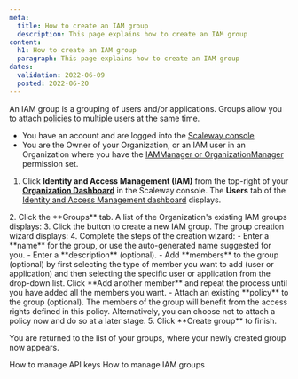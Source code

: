 ```yaml
---
meta:
  title: How to create an IAM group
  description: This page explains how to create an IAM group
content:
  h1: How to create an IAM group
  paragraph: This page explains how to create an IAM group
dates:
  validation: 2022-06-09
  posted: 2022-06-20
---
```


An IAM group is a grouping of users and/or applications. Groups allow you to attach [policies](/identity-and-access-management/iam/concepts#policy) to multiple users at the same time.

<Message type="requirement">

- You have an account and are logged into the [Scaleway console](https://console.scaleway.com)
- You are the Owner of your Organization, or an IAM user in an Organization where you have the [IAMManager or OrganizationManager](/identity-and-access-management/iam/reference-content/permission-sets) permission set. 

</Message>

1. Click **Identity and Access Management (IAM)** from the top-right of your [**Organization Dashboard**](https://console.scaleway.com/organization) in the Scaleway console. The **Users** tab of the [Identity and Access Management dashboard](https://console.scaleway.com/iam/users) displays.

  <Lightbox src="scaleway-iam-dashboard.webp" alt="" />
2. Click the **Groups** tab. A list of the Organization's existing IAM groups displays:

  <Lightbox src="scaleway-groups-overview.webp" alt="" />
3. Click the <Icon name="plus" /> button to create a new IAM group. The group creation wizard displays:

  <Lightbox src="scaleway-create-group.webp" alt="" />
4. Complete the steps of the creation wizard:
    - Enter a **name** for the group, or use the auto-generated name suggested for you.
    - Enter a **description** (optional).
    - Add **members** to the group (optional) by first selecting the type of member you want to add (user or application) and then selecting the specific user or application from the drop-down list. Click **Add another member** and repeat the process until you have added all the members you want.
    - Attach an existing **policy** to the group (optional). The members of the group will benefit from the access rights defined in this policy. Alternatively, you can choose not to attach a policy now and do so at a later stage.
5. Click **Create group** to finish. 

You are returned to the list of your groups, where your newly created group now appears. 

<Navigation title="See Also">
  <PreviousButton to="/identity-and-access-management/iam/how-to/manage-api-keys/">How to manage API keys</PreviousButton>
  <NextButton to="/identity-and-access-management/iam/how-to/manage-groups/">How to manage IAM groups</NextButton>
</Navigation>
